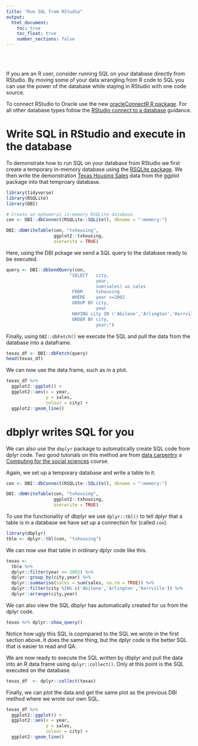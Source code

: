 ```yaml
---
title: "Run SQL from RStudio"
output:
  html_document:
    toc: true
    toc_float: true
    number_sections: false
---
```


<br />
<br />

If you are an R user, consider running SQL on your database directly from RStudio. By moving some of your data wrangling from R code to SQL you can use the power of the database while staying in RStudio with one code source.

To connect RStudio to Oracle use the new [oracleConnectR R package](https://github.com/moj-analytical-services/oracleConnectR){target="_blank"}. For all other database types follow the [RStudio connect to a database](https://db.rstudio.com/getting-started/connect-to-database){target="_blank"} guidance.

# Write SQL in RStudio and execute in the database

To demonstrate how to run SQL on your database from RStudio we first create a temporary in-memory database using the [RSQLite package](https://rsqlite.r-dbi.org/){target="_blank"}. We then write the demonstration [Texas Housing Sales](https://ggplot2.tidyverse.org/reference/txhousing.html){target="_blank"} data from the ggplot package into that temproary database.

```r
library(tidyverse)
library(RSQLite)
library(DBI)

# Create an ephemeral in-memory RSQLite database
con <- DBI::dbConnect(RSQLite::SQLite(), dbname = ":memory:")

DBI::dbWriteTable(con, "txhousing", 
                  ggplot2::txhousing,
                  overwrite = TRUE)
```

Here, using the DBI pckage we send a SQL query to the database ready to be executed.

```r
query <- DBI::dbSendQuery(con, 
                        "SELECT   city,
                                  year,
                                  sum(sales) as sales
                         FROM     txhousing 
                         WHERE    year >=2002
                         GROUP BY city,
                                  year
                         HAVING city IN ('Abilene','Arlington','Kerrville')
                         ORDER BY city,
                                  year;")
```

Finally, using `DBI::dbFetch()` we execute the SQL and pull the data from the database into a dataframe. 

```r
texas_df <- DBI::dbFetch(query)
head(texas_df)
```

We can now use the data frame, such as in a plot.

```r
texas_df %>% 
  ggplot2::ggplot() +
  ggplot2::aes(x = year,
               y = sales,
               colour = city) +
  ggplot2::geom_line() 
```

# dbplyr writes SQL for you

We can also use the `dbplyr` package to automatically create SQL code from dplyr code. Two good tutorials on this method are from [data carpentry](https://datacarpentry.org/R-ecology-lesson/05-r-and-databases.html){target="_blank"} a [Computing for the social sciences](https://cfss.uchicago.edu/notes/sql-databases/){target="_blank"} course.

Again, we set up a temporary database and write a table to it.

```r
con <- DBI::dbConnect(RSQLite::SQLite(), dbname = ":memory:")

DBI::dbWriteTable(con, "txhousing", 
                  ggplot2::txhousing,
                  overwrite = TRUE)
```

To use the functionality of dbplyr we use `dplyr::tbl()` to tell dplyr that a table is in a database we have set up a connection for (called `con`).

```r
library(dbplyr)
tble <- dplyr::tbl(con, "txhousing")
```

We can now use that table in ordinary dplyr code like this.

```r
texas <- 
  tble %>% 
  dplyr::filter(year >= 2002) %>% 
  dplyr::group_by(city,year) %>% 
  dplyr::summarise(sales = sum(sales, na.rm = TRUE)) %>% 
  dplyr::filter(city %IN% c('Abilene','Arlington','Kerrville')) %>% 
  dplyr::arrange(city,year) 
```

We can also view the SQL dbplyr has automatically created for us from the dplyr code.

```r
texas %>% dplyr::show_query()
```

Notice how ugly this SQL is copmpared to the SQL we wrote in the first section above. It does the same thing, but the dplyr code is the better SQL that is easier to read and QA.

We are now ready to execute the SQL written by dbplyr and pull the data into an R data frame using `dplyr::collect()`. Only at this point is the SQL executed on the database.

```r
texas_df  <- dplyr::collect(texas) 
```

Finally, we can plot the data and get the same plot as the previous DBI method where we wrote our own SQL.

```r
texas_df %>% 
  ggplot2::ggplot() +
  ggplot2::aes(x = year,
               y = sales,
               colour = city) +
  ggplot2::geom_line() 
```
